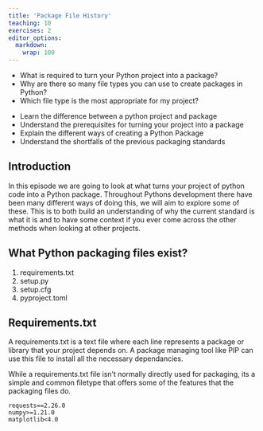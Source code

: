 ```yaml
---
title: 'Package File History'
teaching: 10
exercises: 2
editor_options: 
  markdown: 
    wrap: 100
---
```


::: questions
-   What is required to turn your Python project into a package?
-   Why are there so many file types you can use to create packages in Python?
-   Which file type is the most appropriate for my project?
:::

::: objectives
-   Learn the difference between a python project and package
-   Understand the prerequisites for turning your project into a package
-   Explain the different ways of creating a Python Package
-   Understand the shortfalls of the previous packaging standards
:::

## Introduction

In this episode we are going to look at what turns your project of python code into a Python package. 
Throughout Pythons development there have been many different ways of doing this, we will aim to explore some of these. 
This is to both build an understanding of why the current standard is what it is and to have some context if you ever come across the other methods when looking at other projects.

::: callout
## What Python packaging files exist?

1. requirements.txt
2. setup.py
3. setup.cfg
4. pyproject.toml

:::

## Requirements.txt

A requirements.txt is a text file where each line represents a package or library that your project depends on. A package managing tool like PIP can use this file to install all the necessary dependancies. 

While a requirements.txt file isn't normally directly used for packaging, its a simple and common filetype that offers some of the features that the packaging files do.

```
requests==2.26.0
numpy>=1.21.0
matplotlib<4.0
```

